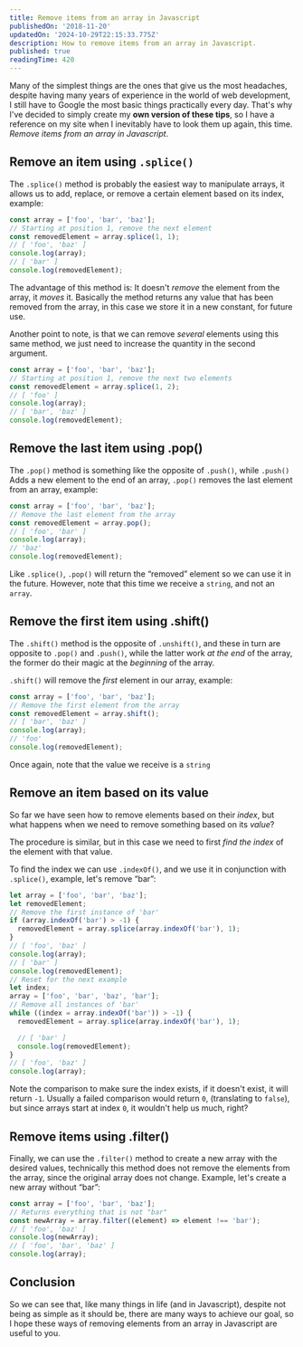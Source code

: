 ```yaml
---
title: Remove items from an array in Javascript
publishedOn: '2018-11-20'
updatedOn: '2024-10-29T22:15:33.775Z'
description: How to remove items from an array in Javascript.
published: true
readingTime: 420
---
```


Many of the simplest things are the ones that give us the most headaches,
despite having many years of experience in the world of web development, I still
have to Google the most basic things practically every day. That's why I've
decided to simply create my **own version of these tips**, so I have a reference
on my site when I inevitably have to look them up again, this time. _Remove items
from an array in Javascript_.

## Remove an item using `.splice()`

The `.splice()` method is probably the easiest way to manipulate arrays, it allows
us to add, replace, or remove a certain element based on its index, example:

```js
const array = ['foo', 'bar', 'baz'];
// Starting at position 1, remove the next element
const removedElement = array.splice(1, 1);
// [ 'foo', 'baz' ]
console.log(array);
// [ 'bar' ]
console.log(removedElement);
```

The advantage of this method is: It doesn't _remove_ the element from the array,
it _moves_ it. Basically the method returns any value that has been removed from
the array, in this case we store it in a new constant, for future use.

Another point to note, is that we can remove _several_ elements using this same
method, we just need to increase the quantity in the second argument.

```js
const array = ['foo', 'bar', 'baz'];
// Starting at position 1, remove the next two elements
const removedElement = array.splice(1, 2);
// [ 'foo' ]
console.log(array);
// [ 'bar', 'baz' ]
console.log(removedElement);
```

## Remove the last item using .pop()

The `.pop()` method is something like the opposite of `.push()`, while `.push()`
Adds a new element to the end of an array, `.pop()` removes the last element
from an array, example:

```js
const array = ['foo', 'bar', 'baz'];
// Remove the last element from the array
const removedElement = array.pop();
// [ 'foo', 'bar' ]
console.log(array);
// 'baz'
console.log(removedElement);
```

Like `.splice()`, `.pop()` will return the “removed” element so we can use it in
the future. However, note that this time we receive a `string`, and not an `array`.

## Remove the first item using .shift()

The `.shift()` method is the opposite of `.unshift()`, and these in turn are opposite
to `.pop()` and `.push()`, while the latter work _at the end_ of the array, the
former do their magic at the _beginning_ of the array.

`.shift()` will remove the _first_ element in our array, example:

```js
const array = ['foo', 'bar', 'baz'];
// Remove the first element from the array
const removedElement = array.shift();
// [ 'bar', 'baz' ]
console.log(array);
// 'foo'
console.log(removedElement);
```

Once again, note that the value we receive is a `string`

## Remove an item based on its value

So far we have seen how to remove elements based on their _index_, but what
happens when we need to remove something based on its _value_?

The procedure is similar, but in this case we need to first _find the index_ of
the element with that value.

To find the index we can use `.indexOf()`, and we use it in conjunction with `.splice()`,
example, let's remove “bar”:

```js
let array = ['foo', 'bar', 'baz'];
let removedElement;
// Remove the first instance of 'bar'
if (array.indexOf('bar') > -1) {
  removedElement = array.splice(array.indexOf('bar'), 1);
}
// [ 'foo', 'baz' ]
console.log(array);
// [ 'bar' ]
console.log(removedElement);
// Reset for the next example
let index;
array = ['foo', 'bar', 'baz', 'bar'];
// Remove all instances of 'bar'
while ((index = array.indexOf('bar')) > -1) {
  removedElement = array.splice(array.indexOf('bar'), 1);

  // [ 'bar' ]
  console.log(removedElement);
}
// [ 'foo', 'baz' ]
console.log(array);
```

Note the comparison to make sure the index exists, if it doesn't exist, it will return `-1`.
Usually a failed comparison would return `0`, (translating to `false`), but since arrays
start at index `0`, it wouldn't help us much, right?

## Remove items using .filter()

Finally, we can use the `.filter()` method to create a new array with the desired values,
technically this method does not remove the elements from the array, since the original
array does not change. Example, let's create a new array without “bar”:

```js
const array = ['foo', 'bar', 'baz'];
// Returns everything that is not "bar"
const newArray = array.filter((element) => element !== 'bar');
// [ 'foo', 'baz' ]
console.log(newArray);
// [ 'foo', 'bar', 'baz' ]
console.log(array);
```

## Conclusion

So we can see that, like many things in life (and in Javascript), despite not being
as simple as it should be, there are many ways to achieve our goal, so I hope these
ways of removing elements from an array in Javascript are useful to you.
